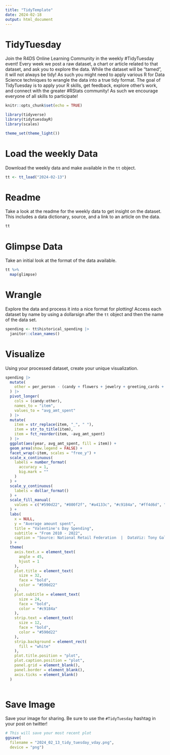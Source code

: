 ```yaml
---
title: "TidyTemplate"
date: 2024-02-18
output: html_document
---
```


# TidyTuesday

Join the R4DS Online Learning Community in the weekly #TidyTuesday event!
Every week we post a raw dataset, a chart or article related to that dataset, and ask you to explore the data.
While the dataset will be “tamed”, it will not always be tidy! As such you might need to apply various R for Data Science techniques to wrangle the data into a true tidy format.
The goal of TidyTuesday is to apply your R skills, get feedback, explore other’s work, and connect with the greater #RStats community!
As such we encourage everyone of all skills to participate!

```r

knitr::opts_chunk$set(echo = TRUE)

library(tidyverse)
library(tidytuesdayR)
library(scales)

theme_set(theme_light())

```

# Load the weekly Data

Download the weekly data and make available in the `tt` object.

```r

tt <- tt_load("2024-02-13")

```


# Readme

Take a look at the readme for the weekly data to get insight on the dataset.
This includes a data dictionary, source, and a link to an article on the data.

```r

tt

```


# Glimpse Data

Take an initial look at the format of the data available.

```r

tt %>% 
  map(glimpse)

```

# Wrangle

Explore the data and process it into a nice format for plotting! Access each dataset by name by using a dollarsign after the `tt` object and then the name of the data set.

```r

spending <- tt$historical_spending |>
  janitor::clean_names()

```


# Visualize

Using your processed dataset, create your unique visualization.

```r

spending |>
  mutate(
    other = per_person - (candy + flowers + jewelry + greeting_cards + evening_out + clothing + gift_cards)
  ) |>
  pivot_longer(
    cols = (candy:other),
    names_to = "item",
    values_to = "avg_amt_spent"
  ) |>
  mutate(
    item = str_replace(item, "_", " "),
    item = str_to_title(item),
    item = fct_reorder(item, -avg_amt_spent)
  ) |>
  ggplot(aes(year, avg_amt_spent, fill = item)) +
  geom_area(show.legend = FALSE) +
  facet_wrap(~item, scales = "free_y") +
  scale_x_continuous(
    labels = number_format(
      accuracy = 1, 
      big.mark = ""
    )
  ) +
  scale_y_continuous(
    labels = dollar_format()
  ) +
  scale_fill_manual(
    values = c("#590d22", "#800f2f", "#a4133c", "#c9184a", "#ff4d6d", "#ff758f", "#ff8fa3", "#ffb3c1")
  ) +
  labs(
    x = NULL,
    y = "Average amount spent",
    title = "Valentine's Day Spending",
    subtitle = "From 2010 - 2022",
    caption = "Source: National Retail Federation  |  DataViz: Tony Galvan (@GDataScience1)  |  #TidyTuesday"
  ) +
  theme(
    axis.text.x = element_text(
      angle = 45, 
      hjust = 1
    ),
    plot.title = element_text(
      size = 32,
      face = "bold",
      color = "#590d22"
    ),
    plot.subtitle = element_text(
      size = 24,
      face = "bold",
      color = "#c9184a"
    ),
    strip.text = element_text(
      size = 12,
      face = "bold",
      color = "#590d22"
    ),
    strip.background = element_rect(
      fill = "white"
    ),
    plot.title.position = "plot",
    plot.caption.position = "plot",
    panel.grid = element_blank(),
    panel.border = element_blank(),
    axis.ticks = element_blank()
  )
  
```

# Save Image

Save your image for sharing. Be sure to use the `#TidyTuesday` hashtag in your post on twitter! 

```r

# This will save your most recent plot
ggsave(
  filename = "2024_02_13_tidy_tuesday_vday.png",
  device = "png")

```

